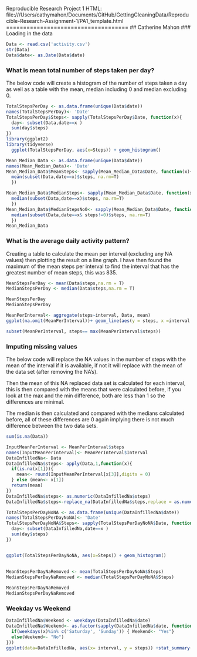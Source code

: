Reproducible Research Project 1 
HTML: file:///Users/cathymahon/Documents/GitHub/GettingCleaningData/Reproducible-Research-Assignment-1/PA1_template.html
====================================
## Catherine Mahon 
### Loading in the data 
```r
Data <- read.csv('activity.csv')
str(Data)
Data$date<- as.Date(Data$date)

```

### What is mean total number of steps taken per day?
The below code will create a histogram of the number of steps taken a day as well as a table with the mean, median including 0 and median excluding 0.
```r

TotalStepsPerDay <- as.data.frame(unique(Data$date))
names(TotalStepsPerDay)<- 'Date'
TotalStepsPerDay$Steps<- sapply(TotalStepsPerDay$Date, function(x){
  day<- subset(Data,date==x )
  sum(day$steps)
})
library(ggplot2)
library(tidyverse)
  ggplot(TotalStepsPerDay, aes(x=Steps)) + geom_histogram()

Mean_Median_Data <- as.data.frame(unique(Data$date))
names(Mean_Median_Data)<- 'Date'
Mean_Median_Data$MeanSteps<- sapply(Mean_Median_Data$Date, function(x){
  mean(subset(Data,date==x)$steps, na.rm=T)
  })

Mean_Median_Data$MedianSteps<- sapply(Mean_Median_Data$Date, function(x){
  median(subset(Data,date==x)$steps, na.rm=T)
  })
Mean_Median_Data$MedianStepsNo0<- sapply(Mean_Median_Data$Date, function(x){
  median(subset(Data,date==x& steps!=0)$steps, na.rm=T)
  })
Mean_Median_Data
```

### What is the average daily activity pattern?
Creating a table to calculate the mean per interval (excluding any NA values) then plotting the result on a line graph.
I have then found the maximum of the mean steps per interval to find the interval that has the greatest number of mean steps, this was 835.

```r
MeanStepsPerDay <- mean(Data$steps,na.rm = T)
MedianStepsPerDay <- median(Data$steps,na.rm = T)

MeanStepsPerDay
MedianStepsPerDay

MeanPerInterval<- aggregate(steps~interval, Data, mean)
ggplot(na.omit(MeanPerInterval))+ geom_line(aes(y = steps, x =interval )) + ylab('Mean Steps') +ggtitle('Mean Steps Per Interval')

subset(MeanPerInterval, steps== max(MeanPerInterval$steps))

```

### Imputing missing values
The below code will replace the NA values in the number of steps with the mean of the interval if it is available, if not it will replace with the mean of the data set (after removing the NA's).

Then the mean of this NA replaced data set is calculated for each interval, this is then compared with the means that were calculated before, if you look at the max and the min difference, both are less than 1 so the differences are minimal.

The median is then calculated and compared with the medians calculated before, all of these differences are 0 again implying there is not much difference between the two data sets.

```r
sum(is.na(Data))

InputMeanPerInterval <- MeanPerInterval$steps
names(InputMeanPerInterval)<- MeanPerInterval$Interval
DataInfilledNa<- Data
DataInfilledNa$steps<- apply(Data,1,function(x){
  if(is.na(x[1])){
    mean<- round(InputMeanPerInterval[x[3]],digits = 0)
  } else (mean<- x[1])
  return(mean)
})
DataInfilledNa$steps<- as.numeric(DataInfilledNa$steps)
DataInfilledNa$steps<-replace_na(DataInfilledNa$steps,replace = as.numeric(mean(Data$steps,na.rm=T)))

TotalStepsPerDayNoNA <- as.data.frame(unique(DataInfilledNa$date))
names(TotalStepsPerDayNoNA)<- 'Date'
TotalStepsPerDayNoNA$Steps<- sapply(TotalStepsPerDayNoNA$Date, function(x){
  day<- subset(DataInfilledNa,date==x )
  sum(day$steps)
})


ggplot(TotalStepsPerDayNoNA, aes(x=Steps)) + geom_histogram()
  
  
MeanStepsPerDayNaRemoved <- mean(TotalStepsPerDayNoNA$Steps)
MedianStepsPerDayNaRemoved <- median(TotalStepsPerDayNoNA$Steps)

MeanStepsPerDayNaRemoved
MedianStepsPerDayNaRemoved
```
###  Weekday vs Weekend
```r
DataInfilledNa$Weekend <- weekdays(DataInfilledNa$date)
DataInfilledNa$Weekend<- as.factor(sapply(DataInfilledNa$date, function(x){
  if(weekdays(x)%in% c('Saturday', 'Sunday')) { Weekend<- "Yes"}
  else(Weekend<- "No")
}))
ggplot(data=DataInfilledNa, aes(x= interval, y = steps)) +stat_summary(fun = "mean", geom = "line") + facet_wrap(facets = 'Weekend')+ggtitle('Mean Steps Per Interval Weekdays vs Weekend')

```
